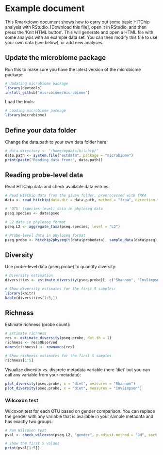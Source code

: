 # Example document

This Rmarkdown document shows how to carry out some basic HITChip analysis with RStudio. [Download this file], open it in RStudio, and then press the 'Knit HTML button'. This will generate and open a HTML file with some analysis with an example data set. You can then modify this file to use your own data (see below), or add new analyses.


## Update the microbiome package

Run this to make sure you have the latest version of the microbiome package:

```r
# Updating microbiome package
library(devtools)
install_github("microbiome/microbiome")
```

Load the tools:

```r
# Loading microbiome package
library(microbiome)
```

## Define your data folder

Change the data.path to your own data folder here:

```r
# data.directory <- "/home/mydata/hitchip/"
data.path <- system.file("extdata", package = "microbiome")
print(paste("Reading data from:", data.path))
```


## Reading probe-level data

Read HITChip data and check available data entries:

```r
# Read HITChip data from the given folder, preprocessed with fRPA
data <- read_hitchip(data.dir = data.path, method = "frpa", detection.threshold = 10^1.8)

# 'OTU' (species-level) data in phyloseq data
pseq.species <- data$pseq

# L2 data in phyloseq format
pseq.L2 <- aggregate_taxa(pseq.species, level = "L2")

# Probe-level data in phyloseq format
pseq.probe <- hitchip2physeq(t(data$probedata), sample_data(data$pseq), detection.limit = 10^1.8)
```

## Diversity 

Use probe-level data (pseq.probe) to quantify diversity:

```r
# Diversity estimation
diversities <- estimate_diversity(pseq.probe)[, c("Shannon", "InvSimpson")]

# Show diversity estimates for the first 5 samples:
library(knitr)
kable(diversities[1:5,])
```


## Richness

Estimate richness (probe count):

```r
# Estimate richness
res <- estimate_diversity(pseq.probe, det.th = 1)
richness <- res$Observed
names(richness) <- rownames(res)

# Show richness estimates for the first 5 samples
richness[1:5]
```


Visualize diversity vs. discrete metadata variable (here 'diet' but you can call any variable from your metadata):

```r
plot_diversity(pseq.probe, x = "diet", measures = "Shannon")
plot_diversity(pseq.probe, x = "diet", measures = "InvSimpson")
```

### Wilcoxon test

Wilcoxon test for each OTU based on gender comparison. You can replace the gender with any variable that is available in your sample metadata and has exactly two groups:

```r
# Run Wilcoxon test
pval <- check_wilcoxon(pseq.L2, "gender", p.adjust.method = "BH", sort = TRUE)

# Show the first 5 values
print(pval[1:5])
```





